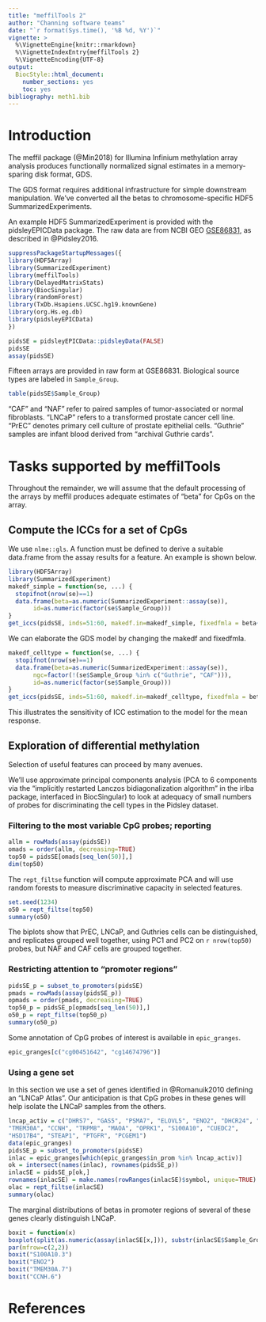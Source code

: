 ```yaml
---
title: "meffilTools 2"
author: "Channing software teams"
date: "`r format(Sys.time(), '%B %d, %Y')`"
vignette: >
  %\VignetteEngine{knitr::rmarkdown}
  %\VignetteIndexEntry{meffilTools 2}
  %\VignetteEncoding{UTF-8}
output:
  BiocStyle::html_document:
    number_sections: yes
    toc: yes
bibliography: meth1.bib
---
```


# Introduction

The meffil package (@Min2018) for Illumina Infinium methylation array analysis
produces functionally normalized signal estimates in a memory-sparing disk
format, GDS.

The GDS format requires additional infrastructure
for simple downstream
manipulation.  We've converted all the betas to chromosome-specific HDF5 SummarizedExperiments.

An example HDF5 SummarizedExperiment is provided
with the pidsleyEPICData package.  The raw data are from
NCBI GEO [GSE86831](https://www.ncbi.nlm.nih.gov/geo/query/acc.cgi?acc=GSE86831), as described in 
@Pidsley2016.
<!--, a [2016 Genome Biology
paper](https://doi.org/10.1186/s13059-016-1066-1)
by Pidsley and colleagues.
-->

```r
suppressPackageStartupMessages({
library(HDF5Array)
library(SummarizedExperiment)
library(meffilTools)
library(DelayedMatrixStats)
library(BiocSingular)
library(randomForest)
library(TxDb.Hsapiens.UCSC.hg19.knownGene)
library(org.Hs.eg.db)
library(pidsleyEPICData)
})

pidsSE = pidsleyEPICData::pidsleyData(FALSE)
pidsSE
assay(pidsSE)
```
Fifteen arrays are provided in raw form at GSE86831.
Biological source types are labeled in `Sample_Group`.
```r
table(pidsSE$Sample_Group)
```
"CAF" and "NAF" refer to paired samples of tumor-associated or normal fibroblasts.
"LNCaP" refers to a transformed prostate cancer cell line.  "PrEC" denotes
primary cell culture of prostate epithelial cells.  "Guthrie" samples
are infant blood derived from "archival Guthrie cards".

# Tasks supported by meffilTools

Throughout the remainder, we will assume that the default
processing of the arrays by meffil produces adequate
estimates of "beta" for CpGs on the array.

## Compute the ICCs for a set of CpGs

We use `nlme::gls`.  A function must be
defined to derive a suitable data.frame from the assay results for
a feature.  An example is shown below.

```r
library(HDF5Array)
library(SummarizedExperiment)
makedf_simple = function(se, ...) {
  stopifnot(nrow(se)==1)
  data.frame(beta=as.numeric(SummarizedExperiment::assay(se)),
       id=as.numeric(factor(se$Sample_Group)))
}
get_iccs(pidsSE, inds=51:60, makedf.in=makedf_simple, fixedfmla = beta~1)
```

We can elaborate the GDS model by changing the makedf and fixedfmla.
```r
makedf_celltype = function(se, ...) {
  stopifnot(nrow(se)==1)
  data.frame(beta=as.numeric(SummarizedExperiment::assay(se)),
       ngc=factor(!(se$Sample_Group %in% c("Guthrie", "CAF"))),
       id=as.numeric(factor(se$Sample_Group)))
}
get_iccs(pidsSE, inds=51:60, makedf.in=makedf_celltype, fixedfmla = beta~ngc)
```
This illustrates the sensitivity of ICC estimation to the model
for the mean response.

## Exploration of differential methylation

Selection of useful features can proceed by many
avenues. 

We'll use approximate principal components
analysis (PCA to 6 components via the "implicitly restarted Lanczos bidiagonalization
algorithm" in the irlba package, interfaced in BiocSingular) to look
at adequacy of small numbers of probes for discriminating
the cell types in the Pidsley dataset.

### Filtering to the most variable CpG probes; reporting


```r
allm = rowMads(assay(pidsSE))
omads = order(allm, decreasing=TRUE)
top50 = pidsSE[omads[seq_len(50)],]
dim(top50)
```

The `rept_filtse` function will compute approximate PCA
and will use random forests to measure discriminative capacity
in selected features.

```r
set.seed(1234)
o50 = rept_filtse(top50)
summary(o50)
```

The biplots show that PrEC, LNCaP, and Guthries
cells can be distinguished, and replicates grouped
well together, using PC1 and PC2 on `r nrow(top50)` probes, but NAF and
CAF cells are grouped together.

### Restricting attention to "promoter regions"

```r
pidsSE_p = subset_to_promoters(pidsSE)
pmads = rowMads(assay(pidsSE_p))
opmads = order(pmads, decreasing=TRUE)
top50_p = pidsSE_p[opmads[seq_len(50)],]
o50_p = rept_filtse(top50_p)
summary(o50_p)
```
Some annotation of CpG probes of interest is available in `epic_granges`.
```r
epic_granges[c("cg00451642", "cg14674796")]
```



### Using a gene set

In this section we use a set of genes identified in @Romanuik2010 defining
an "LNCaP Atlas".  Our anticipation is that CpG probes in these genes
will help isolate the LNCaP samples from the others.
 
```r
lncap_activ = c("DHRS7", "GAS5", "PSMA7", "ELOVL5", "ENO2", "DHCR24", "FLNA", 
"TMEM30A", "CCNH", "TRPM8", "MAOA", "OPRK1", "S100A10", "CUEDC2", 
"HSD17B4", "STEAP1", "PTGFR", "PCGEM1")
data(epic_granges)
pidsSE_p = subset_to_promoters(pidsSE)
inlac = epic_granges[which(epic_granges$in_prom %in% lncap_activ)]
ok = intersect(names(inlac), rownames(pidsSE_p))
inlacSE = pidsSE_p[ok,]
rownames(inlacSE) = make.names(rowRanges(inlacSE)$symbol, unique=TRUE)
olac = rept_filtse(inlacSE)
summary(olac)
```

The marginal distributions of betas in promoter regions of several of these genes
clearly distinguish LNCaP.

```r
boxit = function(x)
boxplot(split(as.numeric(assay(inlacSE[x,])), substr(inlacSE$Sample_Group,1,5)), ylab=sprintf("beta: %s", x))
par(mfrow=c(2,2))
boxit("S100A10.3")
boxit("ENO2")
boxit("TMEM30A.7")
boxit("CCNH.6")
```

# References

